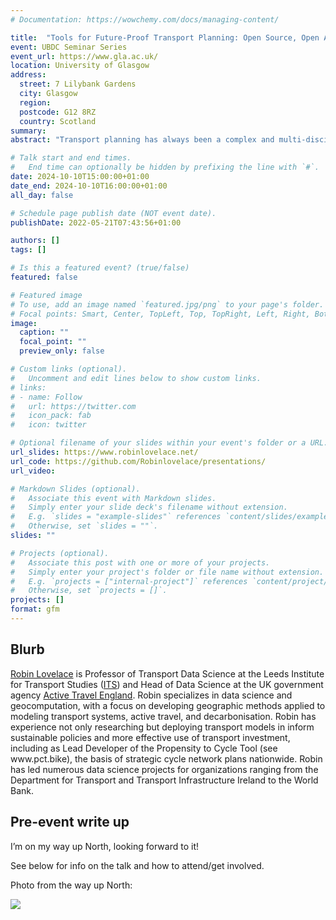 ```yaml
---
# Documentation: https://wowchemy.com/docs/managing-content/

title:  "Tools for Future-Proof Transport Planning: Open Source, Open Access, Reproducible and Collaborative"
event: UBDC Seminar Series
event_url: https://www.gla.ac.uk/
location: University of Glasgow
address:
  street: 7 Lilybank Gardens
  city: Glasgow
  region: 
  postcode: G12 8RZ
  country: Scotland
summary:
abstract: "Transport planning has always been a complex and multi-disciplinary enterprise requiring wide-ranging skills and methods. Proliferating data sources, tools and policy demands --- including fast and fair decarbonisation and the need to make active travel the natural choice for everyday trips in cities worldwide --- has increased the demands on transport planners and researchers in the field. With burgeoning pressures and options, how to decide what to do? This talk will make the case that reproducible research and open tools are essential ingredients for effective transport planning in the 21st century. It will map out the landscape of open tools for transport planning, distinguish between open source and open access models, and demonstrate how reproducibility is the key not just for research but also for future-proof, socially sustainable and high impact transport planning practice. I will draw on my experience developing, deploying and collaborating on tools such as the Propensity to Cycle Tool for England and Wales (publicly available at [www.pct.bike](https://www.pct.bike/)), the Network Planning Tool for Scotland (publicly available at [www.npt.scot](https://www.npt.scot/)) and the Biclar tool for Portugal (publicly available at [biclar.tmlmobilidade.pt](https://biclar.tmlmobilidade.pt/). Each is used to inform strategic transport planning decisions, raising questions around the use of new technologies and collaborations with practitioner and advocacy communities to maximise the long term positive impacts of transport research. The talk will not answer all of these questions but it will surely generate debate and hopefully provide insight into how the field could develop as the data revolution accelerates."

# Talk start and end times.
#   End time can optionally be hidden by prefixing the line with `#`.
date: 2024-10-10T15:00:00+01:00
date_end: 2024-10-10T16:00:00+01:00
all_day: false

# Schedule page publish date (NOT event date).
publishDate: 2022-05-21T07:43:56+01:00

authors: []
tags: []

# Is this a featured event? (true/false)
featured: false

# Featured image
# To use, add an image named `featured.jpg/png` to your page's folder. 
# Focal points: Smart, Center, TopLeft, Top, TopRight, Left, Right, BottomLeft, Bottom, BottomRight.
image:
  caption: ""
  focal_point: ""
  preview_only: false

# Custom links (optional).
#   Uncomment and edit lines below to show custom links.
# links:
# - name: Follow
#   url: https://twitter.com
#   icon_pack: fab
#   icon: twitter

# Optional filename of your slides within your event's folder or a URL.
url_slides: https://www.robinlovelace.net/
url_code: https://github.com/Robinlovelace/presentations/
url_video:

# Markdown Slides (optional).
#   Associate this event with Markdown slides.
#   Simply enter your slide deck's filename without extension.
#   E.g. `slides = "example-slides"` references `content/slides/example-slides.md`.
#   Otherwise, set `slides = ""`.
slides: ""

# Projects (optional).
#   Associate this post with one or more of your projects.
#   Simply enter your project's folder or file name without extension.
#   E.g. `projects = ["internal-project"]` references `content/project/deep-learning/index.md`.
#   Otherwise, set `projects = []`.
projects: []
format: gfm
---
```


## Blurb

[Robin Lovelace](https://www.robinlovelace.net) is Professor of Transport Data Science at the Leeds Institute for Transport Studies ([ITS](https://environment.leeds.ac.uk/transport/staff/953/dr-robin-lovelace)) and Head of Data Science at the UK government agency [Active Travel England](https://activetravelengland.gov.uk/).
Robin specializes in data science and geocomputation, with a focus on developing geographic methods applied to modeling transport systems, active travel, and decarbonisation.
Robin has experience not only researching but deploying transport models in inform sustainable policies and more effective use of transport investment, including as Lead Developer of the Propensity to Cycle Tool (see www.pct.bike), the basis of strategic cycle network plans nationwide.
Robin has led numerous data science projects for organizations ranging from the Department for Transport and Transport Infrastructure Ireland to the World Bank.

## Pre-event write up

I'm on my way up North, looking forward to it!

See below for info on the talk and how to attend/get involved.

Photo from the way up North:

![](images/paste-1.png)